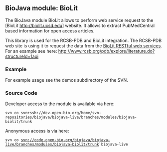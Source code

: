 == BioJava module: BioLit ==

The BioJava module BioLit allows to perform web service request to the [BioLit http://biolit.ucsd.edu] website. It allows to extract PubMedCentral based information for open access articles.

This library is used for the RCSB-PDB and BioLit integration. The RCSB-PDB web site is using it to request the data from the [http://biolit.ucsd.edu/doc/rest.html BioLit RESTful web services].  For an example see here:
[http://www.rcsb.org/pdb/explore/literature.do?structureId=1aoi http://www.rcsb.org/pdb/explore/literature.do?structureId=1aoi]

=== Example ===

For example usage see the demos subdirectory of the SVN.



=== Source Code ===

Developer access to the module is available via here:

 svn co svn+ssh://dev.open-bio.org/home/svn-repositories/biojava/biojava-live/branches/modules/biojava-biolit/trunk

Anonymous access is via here:
 svn co svn://code.open-bio.org/biojava/biojava-live/branches/modules/biojava-biolit/trunk biojava-live